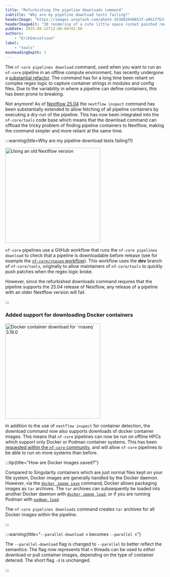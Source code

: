 ```yaml
---
title: "Refurbishing the pipeline downloads command"
subtitle: "Why are my pipeline download tests failing?"
headerImage: "https://images.unsplash.com/photo-1636819488537-a9b1ffb315ce"
headerImageAlt: "3D rendering of a cute little space rocket painted red and white with a fluffy smoke cloud coming out of it."
pubDate: 2025-08-15T12:00:00+01:00
authors:
    - "ErikDanielsson"
label:
    - "tools"
maxHeadingDepth: 3
---
```




The `nf-core pipelines download` command, used when you want to run an `nf-core` pipeline in an offline compute environment, has recently undergone a [substantial refactor](https://github.com/nf-core/tools/pull/3634).
The command has for a long time been reliant on complex regex logic to capture container strings in modules and config files.
Due to the variability in where a pipeline can define containers, this has been prone to breaking.

Not anymore!
As of [Nextflow 25.04](https://www.nextflow.io/docs/latest/migrations/25-04.html) the `nextflow inspect` command has been substantially extended to allow fetching of all pipeline containers by executing a dry-run of the pipeline.
This has now been integrated into the `nf-core/tools` code base which means that the download command can offload the tricky problem of finding pipeline containers to Nextflow, making the command simpler and more reliant at the same time.

:::warning{title=Why are my pipeline download tests failing?!}

<Image src={old_nf_version} alt="Using an old Nextflow version" height="300" />

`nf-core` pipelines use a GitHub workflow that runs the `nf-core pipelines download` to check that a pipeline is downloadable before release (see for example the [`nf-core/rnaseq` workflow](https://github.com/nf-core/rnaseq/actions/workflows/download_pipeline.yml)).
This workflow uses the **dev** branch of `nf-core/tools`, originally to allow maintainers of `nf-core/tools` to quickly push patches when the regex logic broke.

However, since the refurbished downloads command requires that the pipeline supports the 25.04 release of Nextflow, any release of a pipeline with an older Nextflow version will fail.

:::

### Added support for downloading Docker containers

<Image src={rnaseq_in_action} alt="Docker container download for `rnaseq` 3.19.0" height="300" />

In addition to the use of `nextflow inspect` for container detection, the download command now also supports downloads of docker container images.
This means that `nf-core` pipelines can now be run on offline HPCs which support only Docker or Podman container systems.
This has been [requested within the `nf-core` community](https://github.com/nf-core/tools/issues/2309), and will allow `nf-core` pipelines to be able to run on more systems than before.

:::tip{title="How are Docker images saved?"}

Compared to Singularity containers which are just normal files kept on your file system, Docker images are generally handled by the Docker daemon.
However, via the [`docker image save`](https://docs.docker.com/reference/cli/docker/image/save/) command, Docker allows packaging images as `tar` archives.
The `tar` archives can subsequently be loaded into another Docker daemon with [`docker image load`](https://docs.docker.com/reference/cli/docker/image/load/), or if you are running Podman with [`podman load`](https://docs.podman.io/en/v5.0.2/markdown/podman-load.1.html).

The `nf-core pipelines downloads` command creates `tar` archives for all Docker images within the pipeline.

:::

:::warning{title="`--parallel-download n` becomes `--parallel n`"}

The `--parallel-download` flag is changed to `--parallel` to better reflect the semantics:
The flag now represents that `n` threads can be used to _either_ download or pull container images, depending on the type of container deteced.
The short flag `-d` is unchanged.

:::
